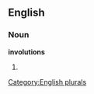 
==English==

===Noun===
'''involutions'''

# {{plural of|[[involution]]}}

[[Category:English plurals]]